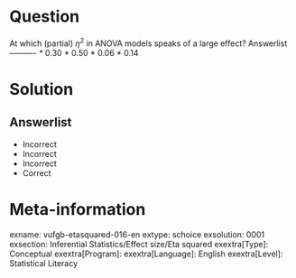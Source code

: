 Question
========

At which (partial) $\eta^{2}$ in ANOVA models speaks of a large effect? 
Answerlist
----------
* 0.30
* 0.50
* 0.06
* 0.14

Solution
========

Answerlist
----------
* Incorrect
* Incorrect
* Incorrect
* Correct

Meta-information
================
exname: vufgb-etasquared-016-en
extype: schoice
exsolution: 0001
exsection: Inferential Statistics/Effect size/Eta squared
exextra[Type]: Conceptual
exextra[Program]: 
exextra[Language]: English
exextra[Level]: Statistical Literacy
